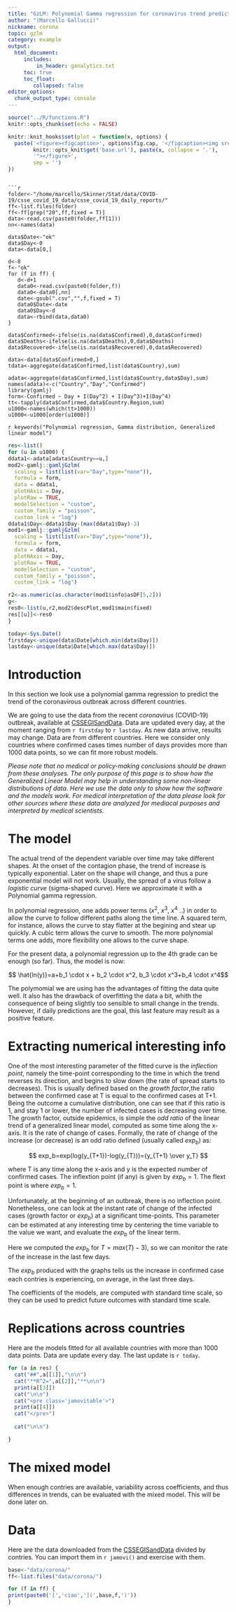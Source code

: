 ```yaml
---
title: "GzLM: Polynomial Gamma regression for coronavirus trend prediction"
author: "(Marcello Gallucci)"
nickname: corona
topic: gzlm
category: example
output: 
  html_document:
     includes:
         in_header: ganalytics.txt
     toc: true
     toc_float:
        collapsed: false
editor_options: 
  chunk_output_type: console
---
```


```r
source("../R/functions.R")
knitr::opts_chunk$set(echo = FALSE)

knitr::knit_hooks$set(plot = function(x, options) {
  paste('<figure><figcaption>', options$fig.cap, '</figcaption><img src="',
        knitr::opts_knit$get('base.url'), paste(x, collapse = '.'),
        '"></figure>',
        sep = '')
})
```
```

```r
folder<-"/home/marcello/Skinner/Stat/data/COVID-19/csse_covid_19_data/csse_covid_19_daily_reports/"
ff<-list.files(folder)
ff<-ff[grep("20",ff,fixed = T)]
data<-read.csv(paste0(folder,ff[1]))
nn<-names(data)

data$Date<-"ok"
data$Day<-0
data<-data[0,]

d<-0
f<-"ok"
for (f in ff) {
   d<-d+1
   data0<-read.csv(paste0(folder,f))
   data0<-data0[,nn]
   date<-gsub(".csv","",f,fixed = T)
   data0$Date<-date
   data0$Day<-d
   data<-rbind(data,data0)
}

data$Confirmed<-ifelse(is.na(data$Confirmed),0,data$Confirmed)
data$Deaths<-ifelse(is.na(data$Deaths),0,data$Deaths)
data$Recovered<-ifelse(is.na(data$Recovered),0,data$Recovered)

data<-data[data$Confirmed>0,]
tdata<-aggregate(data$Confirmed,list(data$Country),sum)

adata<-aggregate(data$Confirmed,list(data$Country,data$Day),sum)
names(adata)<-c("Country","Day","Confirmed")
library(gamlj)
form<-Confirmed ~ Day + I(Day^2) + I(Day^3)+I(Day^4)
tt<-tapply(data$Confirmed,data$Country.Region,sum)
u1000<-names(which(tt>1000))
u1000<-u1000[order(u1000)]

```


`r keywords("Polynomial regression, Gamma distribution, Generalized linear model")`



```r

res<-list()
for (u in u1000) {
ddata1<-adata[adata$Country==u,]
mod2<-gamlj::gamljGzlm(
  scaling = list(list(var="Day",type="none")),
  formula = form,
  data = ddata1,
  plotHAxis = Day,
  plotRaw = TRUE,
  modelSelection = "custom",
  custom_family = "poisson",
  custom_link = "log")
ddata1$Day<-ddata1$Day-(max(ddata1$Day)-3)
mod1<-gamlj::gamljGzlm(
  scaling = list(list(var="Day",type="none")),
  formula = form,
  data = ddata1,
  plotHAxis = Day,
  plotRaw = TRUE,
  modelSelection = "custom",
  custom_family = "poisson",
  custom_link = "log")

r2<-as.numeric(as.character(mod1$info$asDF[5,2]))
g<-
res0<-list(u,r2,mod2$descPlot,mod1$main$fixed)
res[[u]]<-res0
}

today<-Sys.Date()
firstday<-unique(data$Date[which.min(data$Day)])
lastday<-unique(data$Date[which.max(data$Day)])

```

# Introduction

In this section we look use a polynomial gamma regression to predict the trend of the coronavirous outbreak across different countries.

We are going to use the data from the recent _coronavirus_ (COVID-19) outbreak, available at [CSSEGISandData](https://github.com/CSSEGISandData/COVID-19). Data are updated every day, at the moment ranging from `r firstday` to `r lastday`. As new data arrive, results may change. Data are from different countries. Here we consider only countries where confirmed cases times number of days provides more than 1000 data points, so we can fit more robust models.

_Please note that no medical or policy-making conclusions should be drawn from these analyses. The only purpose of this page is to show how the Generalized Linear Model may help in understanding some non-linear distributions of data. Here we use the data only to show how the software and the models work. For medical interpretation of the data please look for other sources where these data are analyzed for mediacal purposes and interpreted by medical scientists_.



# The model

The actual trend of the dependent variable over time may take different shapes. At the onset of the contagion phase, the trend of increase is typically exponential. Later on the shape will change, and thus a pure exponential model will not work. Usually, the spread of a virus follow a *logistic curve* (sigma-shaped curve). Here we approximate it with a Polynomial gamma regression. 

In polynomial regression, one adds power terms ($x^2$, $x^3$, $x^4$ ..) in order to allow the curve to follow different paths along the time line. A squared term, for instance, allows the curve to stay flatter at the begining and stear up quickly. A cubic term allows the curve to smooth. The more polynomial terms one adds, more flexibility one allows to the curve shape. 

For the present data, a polynomial regression up to the 4th grade can be enough (so far). Thus, the model is now:

$$ \hat{ln(y)}=a+b_1 \cdot x + b_2 \cdot x^2, b_3 \cdot x^3+b_4 \cdot x^4$$

The polymomial we are using has the advantages of fitting the data quite well. It also has the drawback of overfitting the data a bit, whith the consequence of being slightly too sensible to small change in the trends. However, if daily predictions are the goal, this last feature may result as a positive feature.

# Extracting numerical interesting info

One of the most interesting parameter of the fitted curve is the _inflection point_, namely the time-point corresponding to the time in which the trend reverses its direction, and begins to slow down (the rate of spread starts to decreases). This is usually defined based on the  _growth factor_,the ratio between the confirmed case at T is equal to the confirmed cases at T+1. Being the outcome a cumulative distribution, one can see that if this ratio is 1, and stay 1 or lower, the number of infected cases is decreasing over time. 
The growth factor, outside epidemics, is simple the _odd ratio_ of the linear trend of a generalized linear model, computed as some time along the x-axis. It is the rate of change of cases. Formally, the rate of change of the increase (or decrease) is an odd ratio defined (usually called $exp_b$) as: 

$$ exp_b=exp(log(y_{T+1})-log(y_{T}))={y_{T+1} \over y_T} $$ 

where T is any time along the x-axis and y is the expected number of confirmed cases. The inflextion point (if any) is given by $exp_b=1$. The flext point is where $exp_b=1$. 


Unfortunately, at the beginning of an outbreak, there is no inflection point. Nonetheless, one can look at the instant rate of change of the infected cases (growth factor or $exp_b$) at a significant time-points. This parameter can be estimated at any interesting time by centering the time variable to the value we want, and evaluate the $exp_b$ of the linear term.


Here we computed the $exp_b$ for $T=max(T)-3)$, so we can monitor the rate of the increase in the last few days.

The $exp_b$ produced with the graphs tells us the increase in confirmed case each contries is experiencing, on average, in the last three days. 

The coefficients of the models, are computed with standard time scale, so they can be used to predict future outcomes with standard time scale.

# Replications across countries

Here are the models fitted for all available countries with more than 1000 data points. Data are update every day. The last update is `r today`.

```r

for (a in res) {
  cat("##",a[[1]],"\n\n")
  cat("**R^2=",a[[2]],"**\n\n")
  print(a[[3]])
  cat("\n\n")
  cat("<pre class='jamovitable'>")
  print(a[[4]])
  cat("</pre>")
  
  cat("\n\n")

}

```
# The mixed model

When enough contries are available, variability across coefficients, and thus differences in trends, can be evaluated with the mixed model. This will be done later on.

# Data

Here are the data downloaded from the [CSSEGISandData](https://github.com/CSSEGISandData/COVID-19) divided by contries. You can import them in  `r jamovi()` and exercise with them.


```r
base<-"data/corona/"
ff<-list.files("data/corona/")

for (f in ff) {
print(paste0('[','ciao','](',base,f,')'))
}
```


